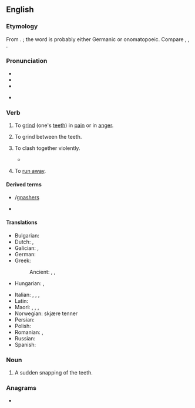 ==English==
{{was wotd|2007|March|18}}

===Etymology===
From {{inh|en|enm|gnasten}}. {{unknown|en|title=Origin unknown}}; the word is probably either Germanic or onomatopoeic. Compare {{cog|non|gnastan}}, {{cog|de|knirschen}}, {{cog|nds-de|gnirschen|gnirschen, gnörschen|gnash}}.

===Pronunciation===
* {{IPA|en|/næʃ/}}
* {{audio|en|en-us-gnash.ogg|Audio (US)}}
* {{rhymes|en|æʃ|s=1}}

* {{homophones|en|Nash}}

===Verb===
{{en-verb}}

# {{lb|en|transitive}} To [[grind]] (one's [[teeth]]) in [[pain]] or in [[anger]].
#: {{ux|en|'''gnashing''' your teeth}}
# {{lb|en|transitive}} To grind between the teeth.
#: {{ux|en|to '''gnash''' the air in fury}}
#: {{ux|en|The dog was '''gnashing''' a carpet}}
# {{lb|en|figurative}} To clash together violently.
#* {{quote-book|1=en|year=1887|author=H. Rider Haggard|authorlink=H. Rider Haggard|title=She: A History of Adventure|url=http://www.gutenberg.org/files/3155/3155-0.txt|passage=There they were, boiling up in snowy spouts of spray, smiting and '''gnashing''' together like the gleaming teeth of hell.}}
# {{lb|en|Geordie}} To [[run away]].

====Derived terms====
* {{l|en|gnasher}}/[[gnashers]]
* {{l|en|gnashy}}

====Translations====
{{trans-top|to grind one's teeth in pain or in anger}}
* Bulgarian: {{t|bg|скърцам със зъби|sc=Cyrl}}
* Dutch: {{t+|nl|tandenknarsen}}, {{t+|nl|knarsetanden}}
* Galician: {{t+|gl|rilar}}, {{t+|gl|rillar}}
* German: {{t+|de|knirschen}}
* Greek:
*: Ancient: {{t|grc|βρύκω}}, {{t|grc|βρύχω}}, {{t|grc|γομφιάζω}}
* Hungarian: {{t+|hu|csikorgatja a fogát}}, {{t+|hu|fogát csikorgatja}}
{{trans-mid}}
* Italian: {{t+|it|digrignare}}, {{t|it|dirugginire}}, {{t+|it|sbattere}}, {{t+|it|scuotere}}
* Latin: {{t|la|frendo}}
* Maori: {{t|mi|tetē}}, {{t|mi|tetēā}}, {{t|mi|whakatetēā}}, {{t|mi|nenē}}
* Norwegian: skjære tenner
* Persian: {{t+|fa|ساییدن|tr=sâyidan}}
* Polish: {{t+|pl|zgrzytać|impf}}
* Romanian: {{t+|ro|scrâșni }}, {{t|ro|scrâșni din dinți}}
* Russian: {{t+|ru|скрежета́ть}}
* Spanish: {{t|es|crujir de dientes}}
{{trans-bottom}}

===Noun===
{{en-noun}}

# A sudden snapping of the teeth.

===Anagrams===
* {{anagrams|en|a=aghns|Ghans|Shang|hangs}}
